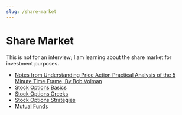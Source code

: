 ```yaml
---
slug: /share-market
---
```


# Share Market

This is not for an interview; I am learning about the share market for investment purposes.

- <a href="/share-market/price-action">Notes from Understanding Price Action Practical Analysis of the $5$ Minute Time Frame, By Bob Volman</a>
- <a href="/share-market/stock-options-basics">Stock Options Basics</a>
- <a href="/share-market/stock-options-greeks">Stock Options Greeks</a>
- <a href="/share-market/stock-options-strategies">Stock Options Strategies</a>
- <a href="/share-market/mutual-funds">Mutual Funds</a>
